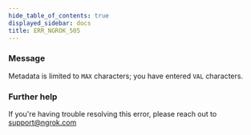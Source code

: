 ```yaml
---
hide_table_of_contents: true
displayed_sidebar: docs
title: ERR_NGROK_505
---
```


### Message

Metadata is limited to `MAX` characters; you have entered `VAL` characters.

### Further help

If you're having trouble resolving this error, please reach out to [support@ngrok.com](mailto:support@ngrok.com?subject=Help%20with%20ERR_NGROK_505)
